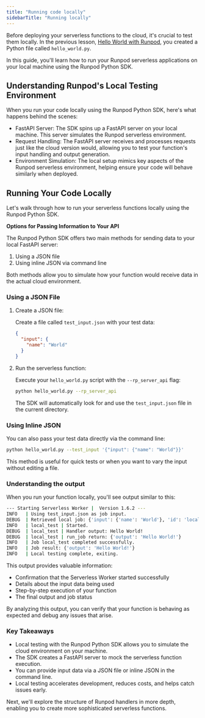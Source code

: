 ```yaml
---
title: "Running code locally"
sidebarTitle: "Running locally"
---
```


Before deploying your serverless functions to the cloud, it's crucial to test them locally. In the previous lesson, [Hello World with Runpod](/tutorials/sdks/python/get-started/hello-world), you created a Python file called `hello_world.py`.

In this guide, you'll learn how to run your Runpod serverless applications on your local machine using the Runpod Python SDK.

## Understanding Runpod's Local Testing Environment

When you run your code locally using the Runpod Python SDK, here's what happens behind the scenes:

* FastAPI Server: The SDK spins up a FastAPI server on your local machine. This server simulates the Runpod serverless environment.
* Request Handling: The FastAPI server receives and processes requests just like the cloud version would, allowing you to test your function's input handling and output generation.
* Environment Simulation: The local setup mimics key aspects of the Runpod serverless environment, helping ensure your code will behave similarly when deployed.

## Running Your Code Locally

Let's walk through how to run your serverless functions locally using the Runpod Python SDK.

**Options for Passing Information to Your API**

The Runpod Python SDK offers two main methods for sending data to your local FastAPI server:

1. Using a JSON file
2. Using inline JSON via command line

Both methods allow you to simulate how your function would receive data in the actual cloud environment.

### Using a JSON File

1. Create a JSON file:

   Create a file called `test_input.json` with your test data:

   ```json test_input.json
   {
     "input": {
       "name": "World"
     }
   }
   ```

2. Run the serverless function:

   Execute your `hello_world.py` script with the `--rp_server_api` flag:

   ```bash
   python hello_world.py --rp_server_api
   ```

   The SDK will automatically look for and use the `test_input.json` file in the current directory.

### Using Inline JSON

You can also pass your test data directly via the command line:

```bash
python hello_world.py --test_input '{"input": {"name": "World"}}'
```

This method is useful for quick tests or when you want to vary the input without editing a file.

### Understanding the output

When you run your function locally, you'll see output similar to this:

```bash
--- Starting Serverless Worker |  Version 1.6.2 ---
INFO   | Using test_input.json as job input.
DEBUG  | Retrieved local job: {'input': {'name': 'World'}, 'id': 'local_test'}
INFO   | local_test | Started.
DEBUG  | local_test | Handler output: Hello World!
DEBUG  | local_test | run_job return: {'output': 'Hello World!'}
INFO   | Job local_test completed successfully.
INFO   | Job result: {'output': 'Hello World!'}
INFO   | Local testing complete, exiting.
```

This output provides valuable information:

* Confirmation that the Serverless Worker started successfully
* Details about the input data being used
* Step-by-step execution of your function
* The final output and job status

By analyzing this output, you can verify that your function is behaving as expected and debug any issues that arise.

### Key Takeaways

* Local testing with the Runpod Python SDK allows you to simulate the cloud environment on your machine.
* The SDK creates a FastAPI server to mock the serverless function execution.
* You can provide input data via a JSON file or inline JSON in the command line.
* Local testing accelerates development, reduces costs, and helps catch issues early.

Next, we'll explore the structure of Runpod handlers in more depth, enabling you to create more sophisticated serverless functions.
